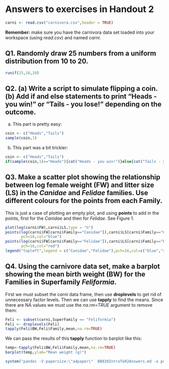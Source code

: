 Answers to exercises in Handout 2
========================================================
```r
carni <- read.csv("carnivora.csv",header = TRUE)
```

**Remember:** make sure you have the carnivora data set loaded into your workspace (using *read.csv*) and named *carni*.

Q1. Randomly draw 25 numbers from a uniform distribution from 10 to 20.
-----------
```r
runif(25,10,20)
```



Q2. (a) Write a script to simulate flipping a coin. (b) Add **if** and **else** statements to print "Heads - you win!" or "Tails - you lose!" depending on the outcome.
-----------
(a) This part is pretty easy:
```r
coin <- c("Heads","Tails")
sample(coin,1)
```
(b) This part was a bit trickier:
```r
coin <- c("Heads","Tails")
if(sample(coin,1)=="Heads"){cat("Heads - you win!")}else{cat("Tails - you lose!")}
```




Q3. Make a scatter plot showing the relationship between log female weight (FW) and litter size (LS) in the *Canidae* and *Felidae* families. Use different colours for the points from each Family. 
------------------

This is just a case of plotting an empty plot, and using **points** to add in the points, first for the *Canidae* and then for *Felidae*. See Figure 1.
```r
plot(log(carni$FW),carni$LS,type = "n")
points(log(carni$FW[carni$Family=="Canidae"]),carni$LS[carni$Family=="Canidae"],
       pch=16,col="blue")
points(log(carni$FW[carni$Family=="Felidae"]),carni$LS[carni$Family=="Felidae"],
       pch=16,col="red")
legend("topleft",legend = c("Canidae","Felidae"),pch=16,col=c("blue","red"))
```

Q4.  Using the carnivore data set, make a **barplot** showing the mean birth weight (BW) for the Families in Superfamily *Feliformia*.
---------------

First we must subset the *carni* data frame, then use **droplevels** to get rid of unnecessary factor levels. Then we can use **tapply** to find the means. Since there are NA values we must use the *na.rm=TRUE* argument to remove them:

```r

Feli <- subset(carni,SuperFamily == "Feliformia")
Feli <- droplevels(Feli)
tapply(Feli$BW,Feli$Family,mean,na.rm=TRUE)
```

We can pass the results of this **tapply** function to barplot like this:

```r

temp<-tapply(Feli$BW,Feli$Family,mean,na.rm=TRUE)
barplot(temp,ylab="Mean weight (g)")
```





```r
system("pandoc -V papersize:\"a4paper\"  BB839IntroToR2Answers.md -o pdf/BB839IntroToR2Answers.pdf")
```


